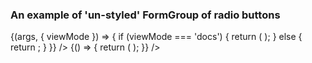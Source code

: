 
<Meta title="DCXLibrary/Form/Group" component={FormGroupLive} />

### An example of 'un-styled' FormGroup of radio buttons

<Canvas>
  <Story name="un-styled">
    {(args, { viewMode }) => {
      if (viewMode === 'docs') {
        return (
          <FormGroup
            name="name-of-group"
            legend={{
              text:
                'Heading text customisable by a given priority of type number between 1 to 6 (inclusive)',
              heading: {
                priority: 2,
              },
            }}
            items={[
              {
                label: 'item-label',
                value: 'yes',
              },
              {
                label: 'item-label',
                value: 'no',
              },
            ]}
          />
        );
      } else {
        return <FormGroupLive />;
      }
    }}
    />
  </Story>
</Canvas>

<Canvas>
  <Story name="error">
    {() => {
      return (
        <FormGroup
          name="name-of-group"
          items={[
            {
              label: 'item-label',
              value: 'yes',
            },
          ]}
        />
      );
    }}
    />
  </Story>
</Canvas>

<Props of={FormGroup} />
